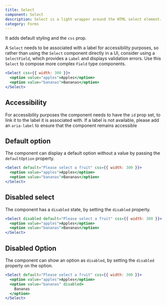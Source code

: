 ```yaml
---
title: Select
component: Select
description: Select is a light wrapper around the HTML select element.
category: Forms
---
```


It adds default styling and the `css` prop.

A `Select` needs to be associated with a label for accessibility purposes, so rather than using the `Select` component directly in a UI, consider using a `SelectField`, which provides a `Label` and displays validation errors. Use this `Select` to compose more complex `Field` type components.

```jsx preview
<Select css={{ width: 300 }}>
  <option value="apples">Apples</option>
  <option value="bananas">Bananas</option>
</Select>
```

## Accessibility

For accessibility purposes the component needs to have the `id` prop set, to link it to the label it is associated with. If a label is not available, please add an `aria-label` to ensure that the component remains accessible

## Default option

The component can display a default option without a value by passing the `defaultOption` property.

```jsx preview
<Select default="Please select a fruit" css={{ width: 300 }}>
  <option value="apples">Apples</option>
  <option value="bananas">Bananas</option>
</Select>
```

## Disabled select

The component has a `disabled` state, by setting the `disabled` property.

```jsx preview
<Select disabled default="Please select a fruit" css={{ width: 300 }}>
  <option value="apples">Apples</option>
  <option value="bananas">Bananas</option>
</Select>
```

## Disabled Option

The component can show an option as `disabled`, by setting the `disabled` property on the option.

```jsx preview
<Select default="Please select a fruit" css={{ width: 300 }}>
  <option value="apples">Apples</option>
  <option value="bananas" disabled>
    Bananas
  </option>
</Select>
```
